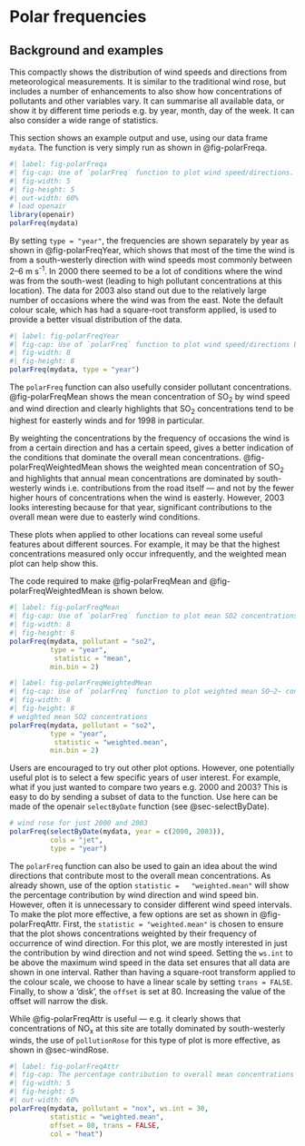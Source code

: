 # Polar frequencies {#sec-polarFreq}

## Background and examples {#sec-polarFreqBack}

This compactly shows the distribution of wind speeds and directions from meteorological measurements. It is similar to the traditional wind rose, but includes a number of enhancements to also show how concentrations of pollutants and other variables vary. It can summarise all available data, or show it by different time periods e.g. by year, month, day of the week. It can also consider a wide range of statistics.

This section shows an example output and use, using our data frame `mydata`. The function is very simply run as shown in @fig-polarFreqa.

```r
#| label: fig-polarFreqa
#| fig-cap: Use of `polarFreq` function to plot wind speed/directions. Each cell gives the total number of hours the wind was from that wind speed/direction in a particular year. The number of hours is coded as a colour scale shown to the right. The scale itself is non-linear to help show the overall distribution. The dashed circular grey lines show the wind speed scale. The date range  covered by the data is shown in the strip.
#| fig-width: 5
#| fig-height: 5
#| out-width: 60%
# load openair
library(openair)
polarFreq(mydata)
```

By setting `type = "year"`, the frequencies are shown separately by year as shown in @fig-polarFreqYear, which shows that most of the time the wind is from a south-westerly direction with wind speeds most commonly between 2--6 m s^-1^. In 2000 there seemed to be a lot of conditions where the wind was from the south-west (leading to high pollutant concentrations at this location). The data for 2003 also stand out due to the relatively large number of occasions where the wind was from the east. Note the default colour scale, which has had a square-root transform applied, is used to provide a better visual distribution of the data.

```r
#| label: fig-polarFreqYear
#| fig-cap: Use of `polarFreq` function to plot wind speed/directions by year. Each cell gives the total number of hours the wind was from that wind speed/direction in a particular year. The number of hours is coded as a colour scale shown to the right. The scale itself is non-linear to help show the overall distribution. The dashed circular grey lines show the wind speed scale.
#| fig-width: 8
#| fig-height: 8
polarFreq(mydata, type = "year")
```

The `polarFreq` function can also usefully consider pollutant concentrations. @fig-polarFreqMean shows the mean concentration of SO~2~ by wind speed and wind direction and clearly highlights that SO~2~ concentrations tend to be highest for easterly winds and for 1998 in particular.

By weighting the concentrations by the frequency of occasions the wind is from a certain direction and has a certain speed, gives a better indication of the conditions that dominate the overall mean concentrations. @fig-polarFreqWeightedMean shows the weighted mean concentration of SO~2~ and highlights that annual mean concentrations are dominated by south-westerly winds i.e. contributions from the road itself --- and not by the fewer higher hours of concentrations when the wind is easterly. However, 2003 looks interesting because for that year, significant contributions to the overall mean were due to easterly wind conditions.

These plots when applied to other locations can reveal some useful features about different sources. For example, it may be that the highest concentrations measured only occur infrequently, and the weighted mean plot can help show this.

The code required to make @fig-polarFreqMean and @fig-polarFreqWeightedMean is shown below.

```r
#| label: fig-polarFreqMean
#| fig-cap: Use of `polarFreq` function to plot mean SO2 concentrations (ppb) by wind speed/directions and year.
#| fig-width: 8
#| fig-height: 8
polarFreq(mydata, pollutant = "so2", 
          type = "year",
           statistic = "mean", 
          min.bin = 2)
```

```r
#| label: fig-polarFreqWeightedMean
#| fig-cap: Use of `polarFreq` function to plot weighted mean SO~2~ concentrations (ppb) by wind speed/directions and year.
#| fig-width: 8
#| fig-height: 8
# weighted mean SO2 concentrations
polarFreq(mydata, pollutant = "so2", 
          type = "year",
           statistic = "weighted.mean", 
          min.bin = 2)
```

Users are encouraged to try out other plot options. However, one potentially useful plot is to select a few specific years of user interest. For example, what if you just wanted to compare two years e.g. 2000 and 2003? This is easy to do by sending a subset of data to the function. Use here can be made of the [openair]{.pkg} `selectByDate` function (see @sec-selectByDate).

```r
# wind rose for just 2000 and 2003
polarFreq(selectByDate(mydata, year = c(2000, 2003)),
          cols = "jet",
          type = "year")
```

The `polarFreq` function can also be used to gain an idea about the wind directions that contribute most to the overall mean concentrations. As already shown, use of the option `statistic =   "weighted.mean"` will show the percentage contribution by wind direction and wind speed bin. However, often it is unnecessary to consider different wind speed intervals. To make the plot more effective, a few options are set as shown in @fig-polarFreqAttr. First, the `statistic = "weighted.mean"` is chosen to ensure that the plot shows concentrations weighted by their frequency of occurrence of wind direction. For this plot, we are mostly interested in just the contribution by wind direction and not wind speed. Setting the `ws.int` to be above the maximum wind speed in the data set ensures that all data are shown in one interval. Rather than having a square-root transform applied to the colour scale, we choose to have a linear scale by setting `trans = FALSE`. Finally, to show a 'disk', the `offset` is set at 80. Increasing the value of the offset will narrow the disk.

While @fig-polarFreqAttr is useful --- e.g. it clearly shows that concentrations of NO~x~ at this site are totally dominated by south-westerly winds, the use of `pollutionRose` for this type of plot is more effective, as shown in @sec-windRose.

```r
#| label: fig-polarFreqAttr
#| fig-cap: The percentage contribution to overall mean concentrations of NO~x~ at Marylebone Road.
#| fig-width: 5
#| fig-height: 5
#| out-width: 60%
polarFreq(mydata, pollutant = "nox", ws.int = 30, 
          statistic = "weighted.mean",
          offset = 80, trans = FALSE, 
          col = "heat")
```
